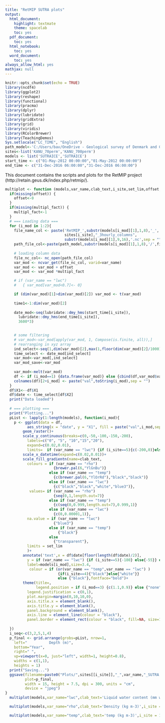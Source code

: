 ```yaml
---
title: "RetMIP SUTRA plots"
output:
  html_document:
    highlight: textmate
    theme: spacelab
    toc: yes
  pdf_document:
    toc: yes
  html_notebook:
    toc: yes
  word_document:
    toc: yes
always_allow_html: yes
mathjax: null
---
```


```r
knitr::opts_chunk$set(echo = TRUE)
library(ncdf4)
library(ggplot2)
library(reshape)
library(functional)
library(pracma)
library(dplyr)
library(lubridate)
library(gridExtra)
library(grid)
library(viridis)
library(RColorBrewer)
library(TeachingDemos)
Sys.setlocale("LC_TIME", "English")
path_model<-'C:/Users/bav/OneDrive - Geological survey of Denmark and Greenland/Data/RetMIP/Model outputs/'
sites<-list('KANU_70perm','KANU_700perm')
models <- list('SUTRAICE','SUTRAICE')
start_time <- c("01-May-2012 00:00:00","01-May-2012 00:00:00")
end_time <- c("31-Dec-2016 06:00:00","31-Dec-2016 06:00:00")
```

This document contains the scripts and plots for the RetMIP project (http://retain.geus.dk/index.php/retmip/).

```r
multiplot <- function (models,var_name,clab_text,i_site,set_lim,offset,multipl_fact){
  if(missing(offset)) {
    offset<-0
  }
  if(missing(multipl_fact)) {
    multipl_fact<-1
  }
  # === Loading data ===
  for (i_mod in 1:2){
    file_name_col <- paste('RetMIP_',substr(models[i_mod][1],1,8),'_',
                           sites[i_site],"_3hourly_columns",
                           substr(models[i_mod][1],9,16),'.nc',sep = "")
    path_file_col<-paste(path_model,substr(models[i_mod][1],1,8),'/',file_name_col,sep = "")
    
    # loading column data
    file_nc_col<- nc_open(path_file_col)
    var_mod <- ncvar_get(file_nc_col, varid=var_name)
    var_mod <- var_mod + offset
    var_mod <- var_mod *multipl_fact

    # if (var_name == "lwc")
    #   { var_mod[var_mod<0.7]<- 0}

    if (dim(var_mod)[1]>dim(var_mod)[2]) var_mod <- t(var_mod)
    
    time1<-1:dim(var_mod)[2]
    
    date_mod<-seq(lubridate::dmy_hms(start_time[i_site]),
      lubridate::dmy_hms(end_time[i_site]),
      3600*3)
    

    # some filtering
    # var_mod<-var_mod[apply(var_mod, 1, Compose(is.finite, all)),]
    # rearranging in xyz array
    ind_select<-seq(1,dim(var_mod)[2],max(1,floor(dim(var_mod)[2]/1000)))
    time_select <- date_mod[ind_select]
    var_mod<-var_mod[,ind_select]
    var_mod_save<-var_mod
    
    var_mod<-melt(var_mod)
    df <- if (i_mod==1) {data.frame(var_mod)} else {cbind(df,var_mod$value)}
    colnames(df)[2+i_mod] <- paste("val",toString(i_mod),sep = "")
  }
  df$X1<--df$X1
  df$date <- time_select[df$X2]
  print("Data loaded")
  
  # === plotting ===
  print("Plotting...")
  pList <- lapply(1:length(models), function(i_mod){
    p <- ggplot(data = df,
          aes_string(x = "date", y = "X1", fill = paste("val",i_mod,sep=""))) +
        geom_raster()+
        scale_y_continuous(breaks=c(0,-50,-100,-150,-200),
          labels=c("0", "5", "10","15","20"),
          expand=c(0.02,0.01),
          limits=  if (var_name == "lwc") {if (i_site==5){c(-200,0)}else{c(-70, 0 )}} else {c(-200,0)})+
        scale_x_datetime(expand=c(0.02,0.01))+
        scale_fill_gradientn(name=clab_text,
          colours = if (var_name == "rho") 
                      {brewer.pal(6,"YlGnBu")}
                    else if (var_name == "temp")
                      {c(brewer.pal(6,"YlOrRd"),"black","black")}
                    else if (var_name == "lwc") 
                      {c("black","black","white","blue3")},
           values= if (var_name == "rho") 
                      {seq(0,1,length.out=7)}
                    else if (var_name == "temp")
                      {c(seq(0,0.999,length.out=7),0.999,1)}
                    else if (var_name == "lwc") 
                      {c(0,0.00001,1)},
          na.value = if (var_name == "lwc")
                      {"blue3"}
                    else if (var_name == "temp")
                        {"black"}
                    else  
                      {"transparent"},
          limits = set_lim
          )+
        annotate('text',x = df$date[floor(length(df$date)/2)],
          y = if (var_name == "lwc") {if (i_site==5){-180} else{-55}} else {-180},
          label=models[i_mod],size=3.4, 
           colour = if (or(var_name == "temp",var_name == "lwc") )
                        {if(i_site==4){"black"}else{"white"}}
                        else {"black"},fontface="bold")+
        theme(title=,
              legend.position = if (i_mod==3) {c(1.1,0.9)} else {"none"},
          legend.justification = c(0,1),
          plot.margin=margin(0,10,10,0),
          axis.title.x = element_blank(),
          axis.title.y = element_blank(),
          panel.background = element_blank(),
          axis.line = element_line(colour = "black"),
          panel.border = element_rect(colour = "black", fill=NA, size=1))
    
  })
  i_seq<-c(3,2,5,1,4)
  p_final <- grid.arrange(grobs=pList, nrow=1,
    left="          Depth (m)",
    bottom="Year",
    right=" ",
    vp=viewport(x=0, just="left", width=1, height=0.8),
    widths = c(1,1),
    heights = 1)
  print("Saving...")
  ggsave(filename=paste0("Plots/",sites[[i_site]],"_",var_name,"_SUTRA.jpg"),
         plot=p_final,
         width = 15, height = 7.5, dpi = 300, units = "cm",
         device = "jpeg")
}
  multiplot(models,var_name="lwc",clab_text='Liquid water content (mm w.eq.)',i_site = 1,set_lim = c(0,5))

```

```r
  multiplot(models,var_name="rho",clab_text='Density (kg m-3)',i_site = 1,set_lim = c(315,920))
```

```r
  multiplot(models,var_name="temp",clab_text='temp (kg m-3)',i_site = 1,set_lim = c(-30,0), offset=-273.15)
```

```r
```

